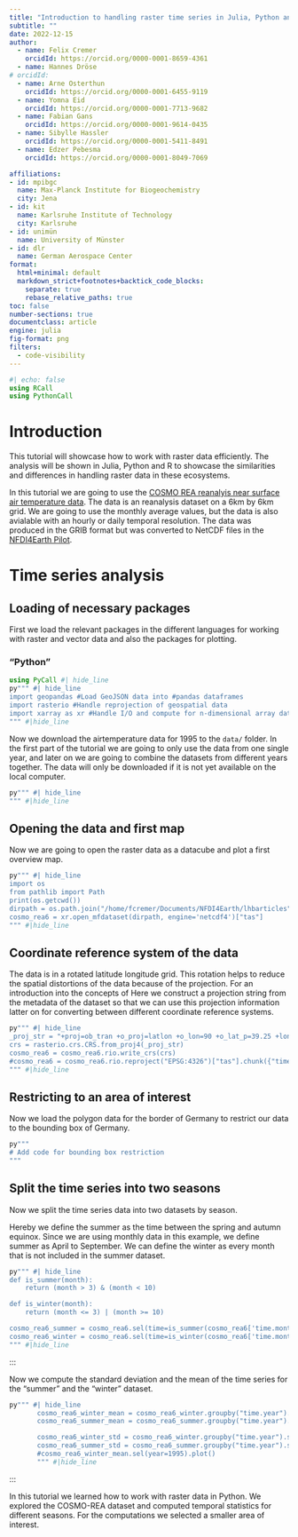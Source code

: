 ```yaml
---
title: "Introduction to handling raster time series in Julia, Python and R"
subtitle: ""
date: 2022-12-15
author:
  - name: Felix Cremer
    orcidId: https://orcid.org/0000-0001-8659-4361
  - name: Hannes Dröse
# orcidId: 
  - name: Arne Osterthun
    orcidId: https://orcid.org/0000-0001-6455-9119
  - name: Yomna Eid
    orcidId: https://orcid.org/0000-0001-7713-9682
  - name: Fabian Gans
    orcidId: https://orcid.org/0000-0001-9614-0435
  - name: Sibylle Hassler
    orcidId: https://orcid.org/0000-0001-5411-8491
  - name: Edzer Pebesma
    orcidId: https://orcid.org/0000-0001-8049-7069

affiliations:
- id: mpibgc
  name: Max-Planck Institute for Biogeochemistry
  city: Jena
- id: kit
  name: Karlsruhe Institute of Technology
  city: Karlsruhe
- id: unimün
  name: University of Münster 
- id: dlr
  name: German Aerospace Center
format:
  html+minimal: default
  markdown_strict+footnotes+backtick_code_blocks:
    separate: true
    rebase_relative_paths: true
toc: false
number-sections: true
documentclass: article
engine: julia
fig-format: png
filters:
  - code-visibility
---
```


```julia
#| echo: false
using RCall
using PythonCall
```

# Introduction

This tutorial will showcase how to work with raster data efficiently. 
The analysis will be shown in Julia, Python and R to showcase the similarities and differences in handling raster data in these ecosystems.

In this tutorial we are going to use the [COSMO REA reanalyis near surface air temperature data](https://www.wdc-climate.de/ui/entry?acronym=CR6_EU6). 
The data is an reanalysis dataset on a 6km by 6km grid.
We are going to use the monthly average values,
but the data is also avialable with an hourly or daily temporal resolution.
The data was produced in the GRIB format but was converted to NetCDF files in the [NFDI4Earth Pilot ](Link here). 


# Time series analysis 

## Loading of necessary packages

First we load the relevant packages in the different languages for working with raster and vector data and also the packages for plotting.



### "Python"

```julia
using PyCall #| hide_line
py""" #| hide_line
import geopandas #Load GeoJSON data into #pandas dataframes
import rasterio #Handle reprojection of geospatial data
import xarray as xr #Handle I/O and compute for n-dimensional array data
""" #|hide_line
```


Now we download the airtemperature data for 1995 to the `data/` folder.
In the first part of the tutorial we are going to only use the data from one single year, and later on we are going to combine the datasets from different years together. The data will only be downloaded if it is not yet available on the local computer. 


```julia
py""" #| hide_line
""" #|hide_line
```



## Opening the data and first map

Now we are going to open the raster data as a datacube and plot a first overview map.


```julia
py""" #| hide_line
import os
from pathlib import Path
print(os.getcwd())
dirpath = os.path.join("/home/fcremer/Documents/NFDI4Earth/lhbarticles", "data", "*.nc")
cosmo_rea6 = xr.open_mfdataset(dirpath, engine='netcdf4')["tas"]
""" #|hide_line
```

## Coordinate reference system of the data

The data is in a rotated latitude longitude grid.
This rotation helps to reduce the spatial distortions of the data because of the projection.
For an introduction into the concepts of 
Here we construct a projection string from the metadata of the dataset so that we can use this projection information latter on for converting between different coordinate reference systems. 


```julia
py""" #| hide_line
_proj_str = "+proj=ob_tran +o_proj=latlon +o_lon=90 +o_lat_p=39.25 +lon_0=18.0"
crs = rasterio.crs.CRS.from_proj4(_proj_str)
cosmo_rea6 = cosmo_rea6.rio.write_crs(crs)
#cosmo_rea6 = cosmo_rea6.rio.reproject("EPSG:4326")["tas"].chunk({"time":1})
""" #|hide_line
```

## Restricting to an area of interest

Now we load the polygon data for the border of Germany to restrict our data to the bounding box of Germany.

```julia
py"""
# Add code for bounding box restriction
"""
```

## Split the time series into two seasons


Now we split the time series data into two datasets by season.

Hereby we define the summer as the time between the spring and autumn equinox. 
Since we are using monthly data in this example, we define summer as April to September.
We can define the winter as every month that is not included in the summer dataset.

```julia
py""" #| hide_line
def is_summer(month):
    return (month > 3) & (month < 10)

def is_winter(month):
    return (month <= 3) | (month >= 10)

cosmo_rea6_summer = cosmo_rea6.sel(time=is_summer(cosmo_rea6['time.month']))
cosmo_rea6_winter = cosmo_rea6.sel(time=is_winter(cosmo_rea6['time.month']))
""" #|hide_line
```
::: 

Now we compute the standard deviation and the mean of the time series for the "summer" and the "winter" dataset.

```julia
py""" #| hide_line
       cosmo_rea6_winter_mean = cosmo_rea6_winter.groupby("time.year").mean(dim="time",skipna=True)
       cosmo_rea6_summer_mean = cosmo_rea6_summer.groupby("time.year").mean(dim="time",skipna=True)

       cosmo_rea6_winter_std = cosmo_rea6_winter.groupby("time.year").std(dim="time",skipna=True)
       cosmo_rea6_summer_std = cosmo_rea6_summer.groupby("time.year").std(dim="time",skipna=True)
       #cosmo_rea6_winter_mean.sel(year=1995).plot()
       """ #|hide_line
```

::: 

In this tutorial we learned how to work with raster data in Python.
We explored the COSMO-REA dataset and computed temporal statistics for different seasons. 
For the computations we selected a smaller area of interest.